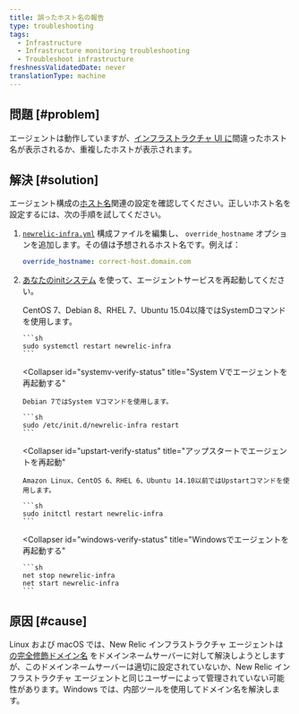 ```yaml
---
title: 誤ったホスト名の報告
type: troubleshooting
tags:
  - Infrastructure
  - Infrastructure monitoring troubleshooting
  - Troubleshoot infrastructure
freshnessValidatedDate: never
translationType: machine
---
```


## 問題 [#problem]

エージェントは動作していますが、[インフラストラクチャ UI に](/docs/infrastructure/infrastructure-ui-pages/infra-hosts-ui-page)間違ったホスト名が表示されるか、重複したホストが表示されます。

## 解決 [#solution]

エージェント構成の[ホスト名](/docs/infrastructure/install-infrastructure-agent/configuration/infrastructure-agent-configuration-settings/#hostname-variables)関連の設定を確認してください。正しいホスト名を設定するには、次の手順を試してください。

1. [`newrelic-infra.yml`](/docs/infrastructure/new-relic-infrastructure/configuration/configure-infrastructure-agent#config-file) 構成ファイルを編集し、 `override_hostname` オプションを追加します。その値は予想されるホスト名です。例えば：

   ```yml
   override_hostname: correct-host.domain.com
   ```

2. [あなたのinitシステム](/docs/infrastructure/new-relic-infrastructure/configuration/start-stop-restart-check-infrastructure-agent-status#init-system) を使って、エージェントサービスを再起動してください。

   <CollapserGroup>
     <Collapser
       id="systemd-verify-status"
       title="SystemDでエージェントを再起動する"
     >
       CentOS 7、Debian 8、RHEL 7、Ubuntu 15.04以降ではSystemDコマンドを使用します。

       ```sh
       sudo systemctl restart newrelic-infra
       ```
     </Collapser>

     <Collapser
       id="systemv-verify-status"
       title="System Vでエージェントを再起動する"
     >
       Debian 7ではSystem Vコマンドを使用します。

       ```sh
       sudo /etc/init.d/newrelic-infra restart
       ```
     </Collapser>

     <Collapser
       id="upstart-verify-status"
       title="アップスタートでエージェントを再起動"
     >
       Amazon Linux、CentOS 6、RHEL 6、Ubuntu 14.10以前ではUpstartコマンドを使用します。

       ```sh
       sudo initctl restart newrelic-infra
       ```
     </Collapser>

     <Collapser
       id="windows-verify-status"
       title="Windowsでエージェントを再起動する"
     >
       ```sh
       net stop newrelic-infra
       net start newrelic-infra
       ```
     </Collapser>
   </CollapserGroup>

## 原因 [#cause]

Linux および macOS では、New Relic インフラストラクチャ エージェントは [の完全修飾ドメイン名](https://en.wikipedia.org/wiki/Fully_qualified_domain_name) をドメインネームサーバーに対して解決しようとしますが、このドメインネームサーバーは適切に設定されていないか、New Relic インフラストラクチャ エージェントと同じユーザーによって管理されていない可能性があります。Windows では、内部ツールを使用してドメイン名を解決します。